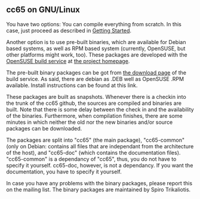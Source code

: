== cc65 on GNU/Linux ==

You have two options: You can compile everything from scratch. In this case, just proceed as described in [http://cc65.github.io/cc65/getting-started.html Getting Started].

Another option is to use pre-built binaries, which are available for Debian based systems, as well as RPM based system (currently, OpenSUSE, but other platforms might work, too). These packages are developed with the [https://build.opensuse.org/ OpenSUSE build service] at [https://build.opensuse.org/package/show/home:strik/cc65 the project homepage].

The pre-built binary packages can be got from [http://software.opensuse.org/download.html?project=home%3Astrik&package=cc65 the download page] of the build service. As said, there are debian as .DEB well as OpenSUSE .RPM available. Install instructions can be found at this link.

These packages are built as snapshots. Whenever there is a checkin into the trunk of the cc65 github, the sources are compiled and binaries are built. Note that there is some delay between the check in and the availability of the binaries. Furthermore, when compilation finishes, there are some minutes in which neither the old nor the new binaries and/or source packages can be downloaded.

The packages are split into "cc65" (the main package), "cc65-common" (only on Debian: contains all files that are independant from the architecture of the host), and "cc65-doc" (which contains the documentation files). "cc65-common" is a dependancy of "cc65", thus, you do not have to specify it yourself. cc65-doc, however, is not a dependancy. If you want the documentation, you have to specify it yourself.

In case you have any problems with the binary packages, please report this on the mailing list. The binary packages are maintained by Spiro Trikaliotis.